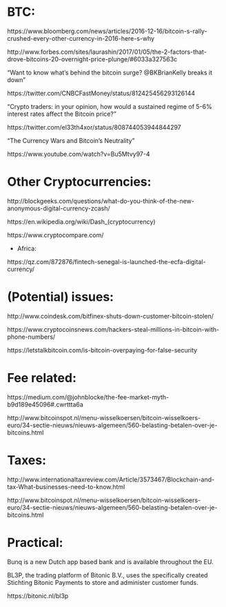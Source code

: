 
# BTC:

https://www.bloomberg.com/news/articles/2016-12-16/bitcoin-s-rally-crushed-every-other-currency-in-2016-here-s-why

http://www.forbes.com/sites/laurashin/2017/01/05/the-2-factors-that-drove-bitcoins-20-overnight-price-plunge/#6033a327563c

"Want to know what's behind the bitcoin surge? @BKBrianKelly breaks it down"
 
https://twitter.com/CNBCFastMoney/status/812425456293126144

"Crypto traders: in your opinion, how would a sustained regime of 5-6% interest rates affect the Bitcoin price?"

https://twitter.com/el33th4xor/status/808744053944844297

"The Currency Wars and Bitcoin's Neutrality"

https://www.youtube.com/watch?v=Bu5Mtvy97-4


# Other Cryptocurrencies:

http://blockgeeks.com/questions/what-do-you-think-of-the-new-anonymous-digital-currency-zcash/

https://en.wikipedia.org/wiki/Dash_(cryptocurrency)

https://www.cryptocompare.com/


- Africa:

https://qz.com/872876/fintech-senegal-is-launched-the-ecfa-digital-currency/



# (Potential) issues:

http://www.coindesk.com/bitfinex-shuts-down-customer-bitcoin-stolen/

https://www.cryptocoinsnews.com/hackers-steal-millions-in-bitcoin-with-phone-numbers/

https://letstalkbitcoin.com/is-bitcoin-overpaying-for-false-security


# Fee related:

https://medium.com/@johnblocke/the-fee-market-myth-b9d189e45096#.cwrttta6a

http://www.bitcoinspot.nl/menu-wisselkoersen/bitcoin-wisselkoers-euro/34-sectie-nieuws/nieuws-algemeen/560-belasting-betalen-over-je-bitcoins.html


# Taxes:


http://www.internationaltaxreview.com/Article/3573467/Blockchain-and-tax-What-businesses-need-to-know.html

http://www.bitcoinspot.nl/menu-wisselkoersen/bitcoin-wisselkoers-euro/34-sectie-nieuws/nieuws-algemeen/560-belasting-betalen-over-je-bitcoins.html


# Practical:

Bunq is a new Dutch app based bank and is available throughout the EU.  

BL3P, the trading platform of Bitonic B.V., uses the specifically created Stichting Bitonic Payments to store and administer customer funds. 

https://bitonic.nl/bl3p


